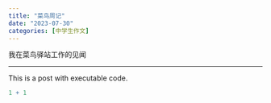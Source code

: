 ```yaml
---
title: "菜鸟周记"
date: "2023-07-30"
categories: [中学生作文]
---
```


我在菜鸟驿站工作的见闻

------------------------------------------------------------------------

This is a post with executable code.

```r
1 + 1
```
